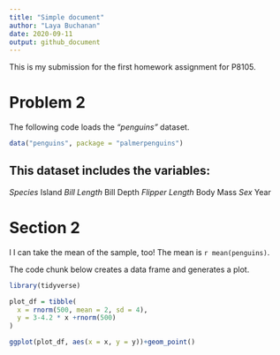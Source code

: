 ```yaml
---
title: "Simple document"
author: "Laya Buchanan"
date: 2020-09-11
output: github_document
---
```


This is my submission for the first homework assignment for P8105. 

# Problem 2

The following code loads the _"penguins"_ dataset. 

```r
data("penguins", package = "palmerpenguins")
```

This dataset includes the variables:
----
*Species
*Island
*Bill Length
*Bill Depth
*Flipper Length
*Body Mass
*Sex
*Year

# Section 2
l
I can take the mean of the sample, too!
The mean is `r mean(penguins)`.

The code chunk below creates a data frame and generates a plot.

```r
library(tidyverse)

plot_df = tibble(
  x = rnorm(500, mean = 2, sd = 4),
  y = 3-4.2 * x +rnorm(500)
)

ggplot(plot_df, aes(x = x, y = y))+geom_point()
```
